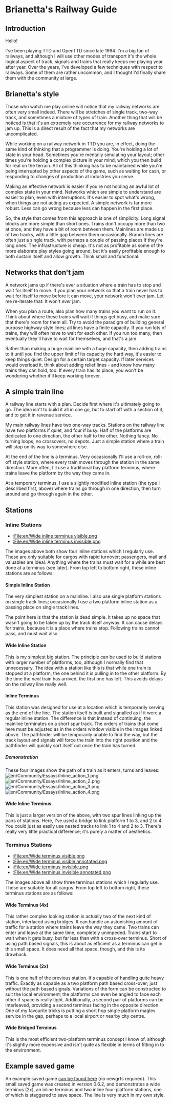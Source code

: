 =Brianetta's Railway Guide=
==Introduction==
Hello!

I've been playing TTD and OpenTTD since late 1994.  I'm a big fan of railways, and although I will use other modes of transport it's the whole logical aspect of track, signals and trains that really keeps me playing year after year.  Over the years, I've developed a few techniques with respect to railways.  Some of them are rather uncommon, and I thought I'd finally share them with the community at large.
==Brianetta's style==
Those who watch me play online will notice that my railway networks are often very small indeed.  There will be stretches of single track, two-way track, and sometimes a mixture of types of train.  Another thing that will be noticed is that it's an extremely rare occurrence for my railway networks to jam up.  This is a direct result of the fact that my networks are uncomplicated.

While working on a railway network in TTD you are, in effect, doing the same kind of thinking that a programmer is doing.  You're holding a lot of state in your head.  Sometimes you're mentally simulating your layout; other times you're holding a complex picture in your mind, which you then build for real on the terrain.  All of this thinking has to be maintained while you're being interrupted by other aspects of the game, such as waiting for cash, or responding to changes of production at industries you serve.

Making an effective network is easier if you're not holding an awful lot of complex state in your mind.  Networks which are simple to understand are easier to plan, even with interruptions.  It's easier to spot what's wrong, when things are not acting as expected.  A simple network is far more robust.  Less can go wrong because less can happen in the first place.

So, the style that comes from this approach is one of simplicity.  Long signal blocks are more simple than short ones.  Trains don't occupy more than two at once, and they have a bit of room between them.  Mainlines are made up of two tracks, with a little gap between them occasionally.  Branch lines are often just a single track, with perhaps a couple of passing places if they're long ones.  The infrastructure is cheap.  It's not as profitable as some of the more elaborate play styles going around, but it's easily profitable enough to both sustain itself and allow growth.  Think small and functional.

==Networks that don't jam==
A network jams up if there's ever a situation where a train has to stop and wait for itself to move.  If you plan your network so that a train never has to wait for itself to move before it can move, your network won't ever jam.  Let me re-iterate that:  It won't ''ever'' jam.

When you plan a route, also plan how many trains you want to run on it.  Think about where these trains will wait if things get busy, and make sure that there's room for them all.  Try to avoid the paradigm of building general purpose highway style lines; all lines have a finite capacity.  If you run lots of trains, they will often have to wait for each other.  If you run too many, then eventually they'll have to wait for themselves, and that's a jam.

Rather than making a huge mainline with a huge capacity, then adding trains to it until you find the upper limit of its capacity the hard way, it's easier to keep things quiet.  Design for a certain target capacity.  If later services would overload it, think about adding relief lines - and know how many trains they can hold, too.  If every train has its place, you won't be wondering whether it'll keep working forever.

==A simple train line==
A railway line starts with a plan.  Decide first where it's ultimately going to go.  The idea isn't to build it all in one go, but to start off with a section of it, and to get it in revenue service.

My main railway lines have two one-way tracks.  Stations on the railway line have two platforms if quiet, and four if busy.  Half of the platforms are dedicated to one direction, the other half to the other.  Nothing fancy.  No turning loops, no crossovers, no depots.  Just a simple station where a train will stop on its way to somewhere else.

At the end of the line is a terminus.  Very occasionally I'll use a roll-on, roll-off style station, where every train moves through the station in the same direction.  More often, I'll use a traditional bay platform terminus, where trains leave the platform by the way they came in.

At a temporary terminus, I use a slightly modified inline station (the type I described first, above) where trains go through in one direction, then turn around and go through again in the other.

==Stations==
===Inline Stations===
*[[:File:en/Wide inline terminus visible.png]]
*[[:File:en/Wide inline terminus invisible.png]]
The images above both show four inline stations which I regularly use.  These are only suitable for cargos with rapid turnover; passengers, mail and valuables are ideal.  Anything where the trains must wait for a while are best done at a terminus (see later).  From top left to bottom right, these inline stations are as follows:
====Simple Inline Station====
The very simplest station on a mainline.  I also use single platform stations on single track lines; occasionally I use a two platform inline station as a passing place on single track lines.

The point here is that the station is dead simple.  It takes up no space that wasn't going to be taken up by the track itself anyway.  It can cause delays for trains, because it is a place where trains stop.  Following trains cannot pass, and must wait also.
====Wide Inline Station====
This is my simplest big station.  The principle can be used to build stations with larger number of platforms, too, although I normally find that unnecessary.  The idea with a station like this is that while one train is stopped at a platform, the one behind it is pulling in to the other platform. By the time the ''next'' train has arrived, the first one has left.  This avoids delays on the railway line really well.
====Inline Terminus====
This station was designed for use at a location which is temporarily serving as the end of the line.  The station itself is built and signalled as if it were a regular inline station.  The difference is that instead of continuing, the mainline terminates on a short spur track.  The orders of trains that come here must be adjusted as in the orders window visible in the images linked above.  The pathfinder will be temporarily unable to find the way, but the track layout and signals will force the train into the right position and the pathfinder will quickly sort itself out once the train has turned.
=====Demonstration=====
These four images show the path of a train as it enters, turns and leaves:
[[File:en/Community/Essays/Inline action 1.png]]
[[File:en/Community/Essays/Inline action 2.png]]
[[File:en/Community/Essays/Inline action 3.png]]
[[File:en/Community/Essays/Inline action 4.png]]
====Wide Inline Terminus====
This is just a larger version of the above, with two spur lines linking up the pairs of stations.  Here, I've used a bridge to link platform 1 to 3, and 2 to 4.  You could just as easily use nested tracks to link 1 to 4 and 2 to 3.  There's really very little practical difference; it's purely a matter of aesthetics.
===Terminus Stations===
*[[:File:en/Wide terminus visible.png]]
*[[:File:en/Wide terminus visible annotated.png]]
*[[:File:en/Wide terminus invisible.png]]
*[[:File:en/Wide terminus invisible annotated.png]]
The images above all show three terminus stations which I regularly use.  These are suitable for all cargos.  From top left to bottom right, these terminus stations are as follows:
====Wide Terminus (4x)====
This rather complex looking station is actually two of the next kind of station, interlaced using bridges.  It can handle an astonishing amount of traffic for a station where trains leave the way they came.  Two trains can enter and leave at the same time, completely unimpeded.  Trains start to wait when it gets busy, but far less than with a cross-over terminus.  Short of using path based signals, this is about as efficient as a terminus can get in this small space.  It does need all that space, though, and this is its drawback.
====Wide Terminus (2x)====
This is one half of the previous station.  It's capable of handling quite heavy traffic.  Exactly as capable as a two platform path based cross-over; just without the path based signals.  Variations of the form can be constructed to suit the local environment; the platforms can even be angled to face each other if space is really tight.  Additionally, a second pair of platforms can be interleaved, providing a second terminus facing in the opposite direction.  One of my favourite tricks is putting a short hop single platform maglev service in the gap, perhaps to a local airport or nearby city centre.
====Wide Bridged Terminus====
This is the most efficient two-platform terminus concept I know of, although it's slightly more expensive and isn't quite as flexible in terms of fitting in to the environment.
==Example saved game==
An example saved game [http://ppcis.org/standard/brianetta_style.sav can be found here] (no newgrfs required).  This small saved game was created in version 0.6.2, and demonstrates a wide terminus (2x), an inline terminus and two inline four-platform stations, one of which is staggered to save space.  The line is very much in my own style.